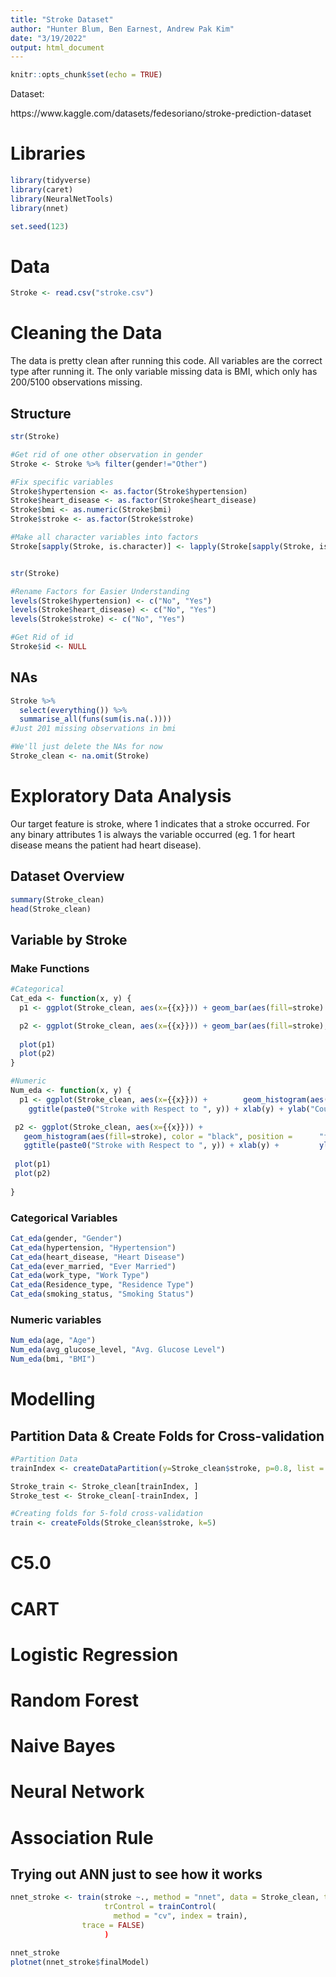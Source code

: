 ---
title: "Stroke Dataset"
author: "Hunter Blum, Ben Earnest, Andrew Pak Kim"
date: "3/19/2022"
output: html_document
---

```{r setup, include=FALSE}
knitr::opts_chunk$set(echo = TRUE)
```

Dataset:

https://www.kaggle.com/datasets/fedesoriano/stroke-prediction-dataset

# Libraries
```{r}
library(tidyverse)
library(caret)
library(NeuralNetTools)
library(nnet)

set.seed(123)
```

# Data
```{r}
Stroke <- read.csv("stroke.csv")
```

# Cleaning the Data

The data is pretty clean after running this code. All variables are the correct type after running it. The only variable missing data is BMI, which only has 200/5100 observations missing. 

## Structure
```{r}
str(Stroke)

#Get rid of one other observation in gender
Stroke <- Stroke %>% filter(gender!="Other")

#Fix specific variables
Stroke$hypertension <- as.factor(Stroke$hypertension)
Stroke$heart_disease <- as.factor(Stroke$heart_disease)
Stroke$bmi <- as.numeric(Stroke$bmi)
Stroke$stroke <- as.factor(Stroke$stroke)

#Make all character variables into factors
Stroke[sapply(Stroke, is.character)] <- lapply(Stroke[sapply(Stroke, is.character)], as.factor)


str(Stroke)

#Rename Factors for Easier Understanding
levels(Stroke$hypertension) <- c("No", "Yes")
levels(Stroke$heart_disease) <- c("No", "Yes")
levels(Stroke$stroke) <- c("No", "Yes")

#Get Rid of id
Stroke$id <- NULL
```
## NAs
```{r}
Stroke %>% 
  select(everything()) %>% 
  summarise_all(funs(sum(is.na(.))))
#Just 201 missing observations in bmi 

#We'll just delete the NAs for now
Stroke_clean <- na.omit(Stroke)
```


# Exploratory Data Analysis

Our target feature is stroke, where 1 indicates that a stroke occurred. For any binary attributes 1 is always the variable occurred (eg. 1 for heart disease means the patient had heart disease). 

## Dataset Overview
```{r}
summary(Stroke_clean)
head(Stroke_clean)
```

## Variable by Stroke
### Make Functions
```{r}
#Categorical
Cat_eda <- function(x, y) {
  p1 <- ggplot(Stroke_clean, aes(x={{x}})) + geom_bar(aes(fill=stroke) , color = "black") + ggtitle(paste0("Stroke with Respect to ", y)) + xlab(y) + ylab("Count")

  p2 <- ggplot(Stroke_clean, aes(x={{x}})) + geom_bar(aes(fill=stroke), position = "fill", color = "black") + ggtitle(paste0("Stroke with Respect to ",y, " (Normalized)")) + xlab(y) + ylab("Count")
  
  plot(p1)
  plot(p2)
}

#Numeric
Num_eda <- function(x, y) {
  p1 <- ggplot(Stroke_clean, aes(x={{x}})) +        geom_histogram(aes(fill=stroke), color = "black") +
    ggtitle(paste0("Stroke with Respect to ", y)) + xlab(y) + ylab("Count")

 p2 <- ggplot(Stroke_clean, aes(x={{x}})) +
   geom_histogram(aes(fill=stroke), color = "black", position =      "fill") +
   ggtitle(paste0("Stroke with Respect to ", y)) + xlab(y) +         ylab("Count")
 
 plot(p1)
 plot(p2)
  
}

```


### Categorical Variables
```{r}
Cat_eda(gender, "Gender")
Cat_eda(hypertension, "Hypertension")
Cat_eda(heart_disease, "Heart Disease")
Cat_eda(ever_married, "Ever Married")
Cat_eda(work_type, "Work Type")
Cat_eda(Residence_type, "Residence Type")
Cat_eda(smoking_status, "Smoking Status")
```

### Numeric variables
```{r}
Num_eda(age, "Age")
Num_eda(avg_glucose_level, "Avg. Glucose Level")
Num_eda(bmi, "BMI")
```

# Modelling 
## Partition Data & Create Folds for Cross-validation
```{r}
#Partition Data
trainIndex <- createDataPartition(y=Stroke_clean$stroke, p=0.8, list = F, times = 1)

Stroke_train <- Stroke_clean[trainIndex, ]
Stroke_test <- Stroke_clean[-trainIndex, ]

#Creating folds for 5-fold cross-validation
train <- createFolds(Stroke_clean$stroke, k=5)
```

# C5.0
##



# CART


# Logistic Regression


# Random Forest


# Naive Bayes


# Neural Network


# Association Rule



## Trying out ANN just to see how it works
```{r}
nnet_stroke <- train(stroke ~., method = "nnet", data = Stroke_clean, tuneLength = 5, 
                     trControl = trainControl(
                       method = "cv", index = train),
                trace = FALSE)     
                     )

nnet_stroke
plotnet(nnet_stroke$finalModel)
```
